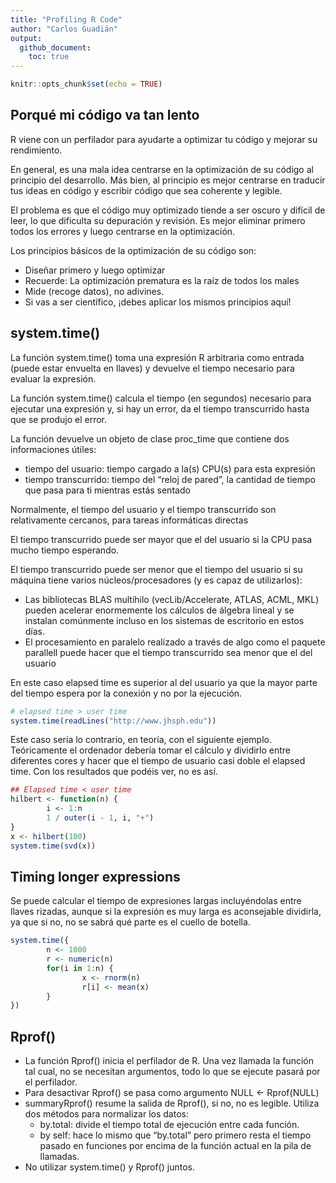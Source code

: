 ```yaml
---
title: "Profiling R Code"
author: "Carlos Guadián"
output: 
  github_document:
    toc: true
---
```


```r
knitr::opts_chunk$set(echo = TRUE)
```

## Porqué mi código va tan lento
R viene con un perfilador para ayudarte a optimizar tu código y mejorar su rendimiento. 

En general, es una mala idea centrarse en la optimización de su código al principio del desarrollo. Más bien, al principio es mejor centrarse en traducir tus ideas en código y escribir código que sea coherente y legible. 

El problema es que el código muy optimizado tiende a ser oscuro y difícil de leer, lo que dificulta su depuración y revisión. Es mejor eliminar primero todos los errores y luego centrarse en la optimización.

Los principios básicos de la optimización de su código son:

- Diseñar primero y luego optimizar
- Recuerde: La optimización prematura es la raíz de todos los males
- Mide (recoge datos), no adivines.
- Si vas a ser científico, ¡debes aplicar los mismos principios aquí!

## system.time()
La función system.time() toma una expresión R arbitraria como entrada (puede estar envuelta en llaves) y devuelve el tiempo necesario para evaluar la expresión. 

La función system.time() calcula el tiempo (en segundos) necesario para ejecutar una expresión y, si hay un error, da el tiempo transcurrido hasta que se produjo el error. 

La función devuelve un objeto de clase proc_time que contiene dos informaciones útiles:

- tiempo del usuario: tiempo cargado a la(s) CPU(s) para esta expresión
- tiempo transcurrido: tiempo del "reloj de pared", la cantidad de tiempo que pasa para ti mientras estás sentado

Normalmente, el tiempo del usuario y el tiempo transcurrido son relativamente cercanos, para tareas informáticas directas

El tiempo transcurrido puede ser mayor que el del usuario si la CPU pasa mucho tiempo esperando.

El tiempo transcurrido puede ser menor que el tiempo del usuario si su máquina tiene varios núcleos/procesadores (y es capaz de utilizarlos):

- Las bibliotecas BLAS multihilo (vecLib/Accelerate, ATLAS, ACML, MKL) pueden acelerar enormemente los cálculos de álgebra lineal y se instalan comúnmente incluso en los sistemas de escritorio en estos días. 
- El procesamiento en paralelo realizado a través de algo como el paquete parallell puede hacer que el tiempo transcurrido sea menor que el del usuario

En este caso elapsed time es superior al del usuario ya que la mayor parte del tiempo espera por la conexión y no por la ejecución.
```r
# elapsed time > user time
system.time(readLines("http://www.jhsph.edu"))
```

Este caso sería lo contrario, en teoría, con el siguiente ejemplo. Teóricamente el ordenador debería tomar el cálculo y dividirlo entre diferentes cores y hacer que el tiempo de usuario casi doble el elapsed time. Con los resultados que podéis ver, no es así.
```r
## Elapsed time < user time
hilbert <- function(n) { 
        i <- 1:n
        1 / outer(i - 1, i, "+")
}
x <- hilbert(100)
system.time(svd(x))
```

## Timing longer expressions
Se puede calcular el tiempo de expresiones largas incluyéndolas entre llaves rizadas, aunque si la expresión es muy larga es aconsejable dividirla, ya que si no, no se sabrá qué parte es el cuello de botella.
```r
system.time({
        n <- 1000
        r <- numeric(n)
        for(i in 1:n) {
                x <- rnorm(n)
                r[i] <- mean(x)
        }
}) 
```

## Rprof()

- La función Rprof() inicia el perfilador de R. Una vez llamada la función tal cual, no se necesitan argumentos, todo lo que se ejecute pasará por el perfilador.
- Para desactivar Rprof() se pasa como argumento NULL <- Rprof(NULL)
- summaryRprof() resume la salida de Rprof(), si no, no es legible. Utiliza dos métodos para normalizar los datos:
  - by.total: divide el tiempo total de ejecución entre cada función.
  - by self: hace lo mismo que "by.total" pero primero resta el tiempo pasado en funciones por encima de la función actual en la pila de llamadas.
- No utilizar system.time() y Rprof() juntos.